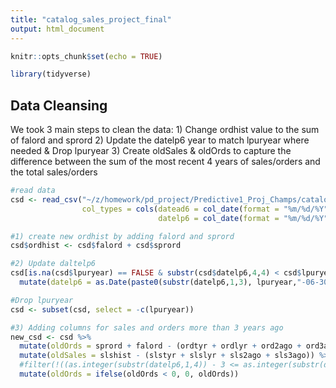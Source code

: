 ```yaml
---
title: "catalog_sales_project_final"
output: html_document
---
```


```r
knitr::opts_chunk$set(echo = TRUE)
```

```r
library(tidyverse)
```


## Data Cleansing
We took 3 main steps to clean the data:
1) Change ordhist value to the sum of falord and sprord
2) Update the datelp6 year to match lpuryear where needed & Drop lpuryear
3) Create oldSales & oldOrds to capture the difference between the sum of the most recent 4 years of sales/orders and the total sales/orders

```r
#read data
csd <- read_csv("~/z/homework/pd_project/Predictive1_Proj_Champs/catalog sales data.csv", 
                col_types = cols(datead6 = col_date(format = "%m/%d/%Y"), 
                                 datelp6 = col_date(format = "%m/%d/%Y")))

#1) create new ordhist by adding falord and sprord
csd$ordhist <- csd$falord + csd$sprord

#2) Update daltelp6
csd[is.na(csd$lpuryear) == FALSE & substr(csd$datelp6,4,4) < csd$lpuryear & as.numeric(paste0(substr(csd$datelp6,3,3),csd$lpuryear)) < 13,] <- csd %>% filter(is.na(lpuryear) == FALSE & substr(datelp6,4,4) < lpuryear & as.numeric(paste0(substr(datelp6,3,3),lpuryear)) < 13) %>%
  mutate(datelp6 = as.Date(paste0(substr(datelp6,1,3), lpuryear,"-06-30")))

#Drop lpuryear
csd <- subset(csd, select = -c(lpuryear))
```

```r
#3) Adding columns for sales and orders more than 3 years ago
new_csd <- csd %>%
  mutate(oldOrds = sprord + falord - (ordtyr + ordlyr + ord2ago + ord3ago)) %>%
  mutate(oldSales = slshist - (slstyr + slslyr + sls2ago + sls3ago)) %>%
  #filter(!((as.integer(substr(datelp6,1,4)) - 3 <= as.integer(substr(datead6,1,4))) & (oldOrds != 0) & (oldSales !=0))) %>%
  mutate(oldOrds = ifelse(oldOrds < 0, 0, oldOrds))
```


